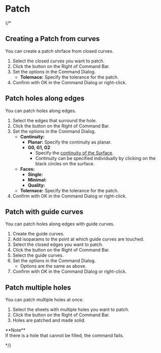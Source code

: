 
# Patch
{/* 
<Reference shortcut="" command="" button="" />

## Creating a Patch from curves

You can create a patch shrface from closed curves.

1. Select the closed curves you want to patch.
2. Click the button <ButtonIcon type="button-patch" /> on the Right of Command Bar.
3. Set the options in the Command Dialog.
    - **Tolernace:** Specify the tolerance for the patch.
4. Confirm with OK in the Command Dialog or right-click.

## Patch holes along edges

You can patch holes along edges.

1. Select the edges that surround the hole.
2. Click the button <ButtonIcon type="button-patch" /> on the Right of Command Bar.
3. Set the options in the Command Dialog.
    - **Continuity:**
        - **Planar:** Specify the continuity as planar.
        - **G0, G1, G2**
            - Specify the [continuity of the Surface](../cad-essentials/continuity-curve-and-surface).
            - Continuity can be specified individually by clicking on the black circles on the surface.
    - **Faces:**
        - **Single:**
        - **Minimal:**
        - **Quality:**
    - **Tolernace:** Specify the tolerance for the patch.
4. Confirm with OK in the Command Dialog or right-click.

## Patch with guide curves

You can patch holes along edges with guide curves.

1. Create the guide curves.
2. Add isoparams to the point at which guide curves are touched. 
3. Select the closed edges you want to patch.
4. Click the button <ButtonIcon type="button-patch" /> on the Right of Command Bar.
5. Select the guide curves.
6. Set the options in the Command Dialog.
    - Options are the same as above.
7. Confirm with OK in the Command Dialog or right-click.

## Patch multiple holes

You can patch multiple holes at once.

1. Select the sheets with multiple holes you want to patch.
2. Click the button <ButtonIcon type="button-patch" /> on the Right of Command Bar.
3. Holes are patched and made solid.
<Callout emoji="❗">
**Note**<br />
If there is a hole that cannot be filled, the command fails.
</Callout>

 */}



